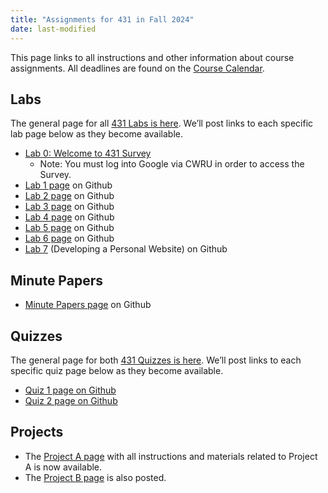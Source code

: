 ```yaml
---
title: "Assignments for 431 in Fall 2024"
date: last-modified
---
```



This page links to all instructions and other information about course assignments. All deadlines are found on the [Course Calendar](calendar.qmd).

## Labs

The general page for all [431 Labs is here](https://github.com/THOMASELOVE/431-labs-2024/blob/main/README.md). We'll post links to each specific lab page below as they become available.

- [Lab 0: Welcome to 431 Survey](https://bit.ly/431-2024-welcome)
    - Note: You must log into Google via CWRU in order to access the Survey.
- [Lab 1 page](https://github.com/THOMASELOVE/431-labs-2024/tree/main/lab1) on Github
- [Lab 2 page](https://github.com/THOMASELOVE/431-labs-2024/tree/main/lab2) on Github
- [Lab 3 page](https://github.com/THOMASELOVE/431-labs-2024/tree/main/lab3) on Github
- [Lab 4 page](https://github.com/THOMASELOVE/431-labs-2024/tree/main/lab4) on Github
- [Lab 5 page](https://github.com/THOMASELOVE/431-labs-2024/tree/main/lab5) on Github
- [Lab 6 page](https://github.com/THOMASELOVE/431-labs-2024/tree/main/lab6) on Github
- [Lab 7](https://github.com/THOMASELOVE/431-labs-2024/tree/main/lab7) (Developing a Personal Website) on Github

## Minute Papers

- [Minute Papers page](https://github.com/THOMASELOVE/431-minute-2024/blob/main/README.md) on Github

## Quizzes

The general page for both [431 Quizzes is here](https://github.com/THOMASELOVE/431-quizzes-2024/blob/main/README.md). We'll post links to each specific quiz page below as they become available.

- [Quiz 1 page on Github](https://github.com/THOMASELOVE/431-quizzes-2024/tree/main/quiz1)
- [Quiz 2 page on Github](https://github.com/THOMASELOVE/431-quizzes-2024/tree/main/quiz2)

## Projects

- The [Project A page](https://thomaselove.github.io/431-projectA-2024/) with all instructions and materials related to Project A is now available.
- The [Project B page](https://thomaselove.github.io/431-projectB-2024/) is also posted.
